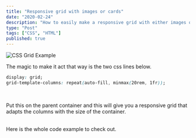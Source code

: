 ```yaml
---
title: "Responsive grid with images or cards"
date: "2020-02-24"
description: "How to easily make a responsive grid with either images or cards."
type: "Post"
tags: ["CSS", "HTML"]
published: true
---
```


<div class="w-4/5 mx-auto">
  <img
    src="../../assets/cssgrid_example.gif"
    alt="CSS Grid Example"
    class="w-full"
  />
</div>

The magic to make it act that way is the two css lines below.

```css
display: grid;
grid-template-columns: repeat(auto-fill, minmax(20rem, 1fr));
```

<br />

Put this on the parent container and this will give you a responsive grid that adapts the columns with the size of the container.

<br />
Here is the whole code example to check out.
<CodePen codePenId="rNVradR" />
